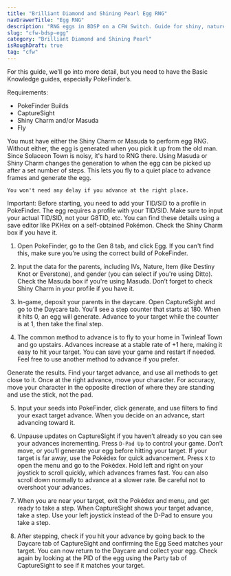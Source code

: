 ```yaml
---
title: "Brilliant Diamond and Shining Pearl Egg RNG"
navDrawerTitle: "Egg RNG"
description: "RNG eggs in BDSP on a CFW Switch. Guide for shiny, nature, and IV breeding."
slug: "cfw-bdsp-egg"
category: "Brilliant Diamond and Shining Pearl"
isRoughDraft: true
tag: "cfw"
---
```


For this guide, we’ll go into more detail, but you need to have the Basic Knowledge guides, especially PokeFinder’s.

Requirements:

- PokeFinder Builds
- CaptureSight
- Shiny Charm and/or Masuda
- Fly

You must have either the Shiny Charm or Masuda to perform egg RNG. Without either, the egg is generated when you pick it up from the old man. Since Solaceon Town is noisy, it's hard to RNG there. Using Masuda or Shiny Charm changes the generation to when the egg can be picked up after a set number of steps. This lets you fly to a quiet place to advance frames and generate the egg.

```
You won't need any delay if you advance at the right place.
```

Important: Before starting, you need to add your TID/SID to a profile in PokeFinder. The egg requires a profile with your TID/SID. Make sure to input your actual TID/SID, not your G8TID, etc. You can find these details using a save editor like PKHex on a self-obtained Pokémon. Check the Shiny Charm box if you have it.

1. Open PokeFinder, go to the Gen 8 tab, and click Egg. If you can't find this, make sure you’re using the correct build of PokeFinder.

2. Input the data for the parents, including IVs, Nature, Item (like Destiny Knot or Everstone), and gender (you can select if you're using Ditto). Check the Masuda box if you're using Masuda. Don’t forget to check Shiny Charm in your profile if you have it.

3. In-game, deposit your parents in the daycare. Open CaptureSight and go to the Daycare tab. You’ll see a step counter that starts at 180. When it hits 0, an egg will generate. Advance to your target while the counter is at 1, then take the final step.

4. The common method to advance is to fly to your home in Twinleaf Town and go upstairs. Advances increase at a stable rate of +1 here, making it easy to hit your target. You can save your game and restart if needed. Feel free to use another method to advance if you prefer.

Generate the results. Find your target advance, and use all methods to get close to it. Once at the right advance, move your character. For accuracy, move your character in the opposite direction of where they are standing and use the stick, not the pad.

5. Input your seeds into PokeFinder, click generate, and use filters to find your exact target advance. When you decide on an advance, start advancing toward it.

6. Unpause updates on CaptureSight if you haven’t already so you can see your advances incrementing. Press `D-Pad Up` to control your game. Don’t move, or you’ll generate your egg before hitting your target. If your target is far away, use the Pokédex for quick advancement. Press `X` to open the menu and go to the Pokédex. Hold left and right on your joystick to scroll quickly, which advances frames fast. You can also scroll down normally to advance at a slower rate. Be careful not to overshoot your advances.

7. When you are near your target, exit the Pokédex and menu, and get ready to take a step. When CaptureSight shows your target advance, take a step. Use your left joystick instead of the D-Pad to ensure you take a step.

8. After stepping, check if you hit your advance by going back to the Daycare tab of CaptureSight and confirming the Egg Seed matches your target. You can now return to the Daycare and collect your egg. Check again by looking at the PID of the egg using the Party tab of CaptureSight to see if it matches your target.
